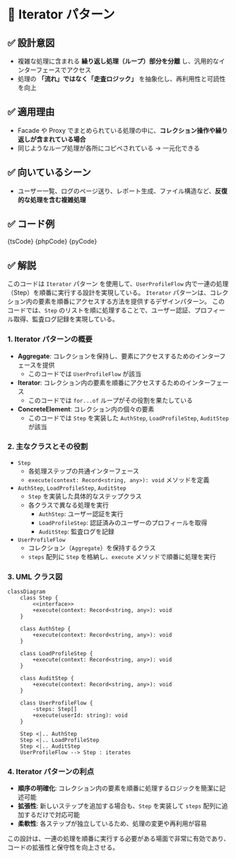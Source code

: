 

# 🧩 Iterator パターン

## ✅ 設計意図

- 複雑な処理に含まれる **繰り返し処理（ループ）部分を分離** し、汎用的なインターフェースでアクセス
- 処理の **「流れ」ではなく「走査ロジック」** を抽象化し、再利用性と可読性を向上

## ✅ 適用理由

- Facade や Proxy でまとめられている処理の中に、**コレクション操作や繰り返しが含まれている場合**
- 同じようなループ処理が各所にコピペされている → 一元化できる

## ✅ 向いているシーン

- ユーザー一覧、ログのページ送り、レポート生成、ファイル構造など、**反復的な処理を含む複雑処理**

## ✅ コード例

<Tabs groupId="language">
  <TabItem value="ts" label="TypeScript">
    <CodeBlock language="ts">{tsCode}</CodeBlock>
  </TabItem>
  <TabItem value="php" label="PHP">
    <CodeBlock language="php">{phpCode}</CodeBlock>
  </TabItem>
  <TabItem value="python" label="Python">
    <CodeBlock language="python">{pyCode}</CodeBlock>
  </TabItem>
</Tabs>

## ✅ 解説

このコードは `Iterator` パターン を使用して、`UserProfileFlow` 内で一連の処理（Step）を順番に実行する設計を実現している。
`Iterator` パターンは、コレクション内の要素を順番にアクセスする方法を提供するデザインパターン。
このコードでは、`Step` のリストを順に処理することで、ユーザー認証、プロフィール取得、監査ログ記録を実現している。

### 1. Iterator パターンの概要

- **Aggregate**: コレクションを保持し、要素にアクセスするためのインターフェースを提供
  - このコードでは `UserProfileFlow` が該当
- **Iterator**: コレクション内の要素を順番にアクセスするためのインターフェース
  - このコードでは `for...of` ループがその役割を果たしている
- **ConcreteElement**: コレクション内の個々の要素
  - このコードでは `Step` を実装した `AuthStep`, `LoadProfileStep`, `AuditStep` が該当

### 2. 主なクラスとその役割

- `Step`
  - 各処理ステップの共通インターフェース
  - `execute(context: Record<string, any>): void` メソッドを定義
- `AuthStep`, `LoadProfileStep`, `AuditStep`
  - `Step` を実装した具体的なステップクラス
  - 各クラスで異なる処理を実行
    - `AuthStep`: ユーザー認証を実行
    - `LoadProfileStep`: 認証済みのユーザーのプロフィールを取得
    - `AuditStep`: 監査ログを記録
- `UserProfileFlow`
  - コレクション（`Aggregate`）を保持するクラス
  - `steps` 配列に `Step` を格納し、`execute` メソッドで順番に処理を実行

### 3. UML クラス図

```mermaid
classDiagram
    class Step {
        <<interface>>
        +execute(context: Record<string, any>): void
    }

    class AuthStep {
        +execute(context: Record<string, any>): void
    }

    class LoadProfileStep {
        +execute(context: Record<string, any>): void
    }

    class AuditStep {
        +execute(context: Record<string, any>): void
    }

    class UserProfileFlow {
        -steps: Step[]
        +execute(userId: string): void
    }

    Step <|.. AuthStep
    Step <|.. LoadProfileStep
    Step <|.. AuditStep
    UserProfileFlow --> Step : iterates
```

### 4. Iterator パターンの利点

- **順序の明確化**: コレクション内の要素を順番に処理するロジックを簡潔に記述可能
- **拡張性**: 新しいステップを追加する場合も、`Step` を実装して `steps` 配列に追加するだけで対応可能
- **柔軟性**: 各ステップが独立しているため、処理の変更や再利用が容易

この設計は、一連の処理を順番に実行する必要がある場面で非常に有効であり、コードの拡張性と保守性を向上させる。
